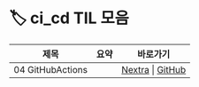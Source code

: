 
# 🏷️ ci_cd TIL 모음

<LabelIcons />

| 제목 | 요약 | 바로가기 |
|------|------|----------|
| 04 GitHubActions |  | [Nextra](/til/til-2025/til-07/04-GitHubActions) \| [GitHub](https://github.com/MinHyeok-lee1/TIL/blob/main/2025/07/04-GitHubActions.md) |
